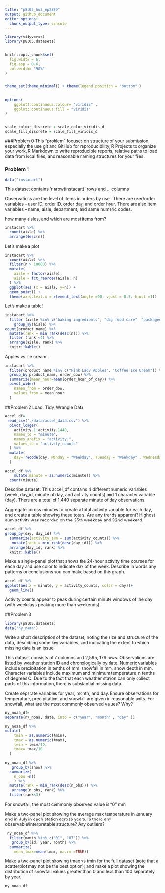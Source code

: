 ```yaml
---
title: "p8105_hw3_ep2899"
output: github_document
editor_options: 
  chunk_output_type: console
---
```


```r
library(tidyverse)
library(p8105.datasets)


knitr::opts_chunk$set(
  fig.width = 6,
  fig.asp = 0.6,
  out.width= "90%"
)


theme_set(theme_minimal() + theme(legend.position = "bottom"))
          

options(
    ggplot2.continuous.colour= "viridis" ,
    ggplot2.continuous.fill = "viridis"
)        


scale_colour_discrete = scale_color_viridis_d
scale_fill_discrete = scale_fill_viridis_d
```

###Problem 0
This “problem” focuses on structure of your submission, especially the use git and GitHub for reproducibility, R Projects to organize your work, R Markdown to write reproducible reports, relative paths to load data from local files, and reasonable naming structures for your files.

### Problem 1
```r
data("instacart")
```

This dataset contains 'r nrow(instacart)' rows and ... columns

Observations are the level of items in orders by user. There are user/order variables -- user ID, order ID, order day, and order hour. There are also item variables -- name, aisle, department, and same numeric codes.

how many aisles, and which are most items from?

```r
instacart %>% 
  count(aisle) %>% 
  arrange(desc(n))
```

Let's make a plot

```r
instacart %>% 
  count(aisle) %>% 
  filter(n > 10000) %>% 
  mutate(
    aisle = factor(aisle),
    aisle = fct_reorder(aisle, n)
  ) %>% 
  ggplot(aes (x = aisle, y=n)) +
  geom_point() +
  theme(axis.text.x = element_text(angle =90, vjust = 0.5, hjust =1))
```

Let's make a table!

```r
instacart %>% 
  filter (aisle %in% c("baking ingredients", "dog food care", "packaged vegetables fruits") ) %>% 
    group_by(aisle) %>% 
count(product_name) %>% 
  mutate(rank = min_rank(desc(n))) %>% 
  filter (rank <4) %>% 
  arrange(aisle, rank) %>% 
  knitr::kable()
```

Apples vs ice cream..

```r
instacart %>% 
  filter(product_name %in% c("Pink Lady Apples", "Coffee Ice Cream")) %>% 
  group_by(product_name, order_dow) %>% 
  summarize(mean_hour=mean(order_hour_of_day)) %>% 
  pivot_wider(
    names_from = order_dow,
    values_from = mean_hour
  )
```

##Problem 2
Load, Tidy, Wrangle Data
```r
accel_df=
 read_csv("./data/accel_data.csv") %>% 
  pivot_longer(
    activity.1:activity.1440, 
    names_to = "minute", 
    names_prefix = "activity.",
    values_to = "activity_counts"
  ) %>% 
  mutate(
    day= recode(day, Monday = "Weekday", Tuesday = "Weekday" , Wednesday = "Weekday" , Thursday = "Weekday" , Friday= "Weekday",  Saturday = "Weekend", Sunday = "Weekend")
  )
```

```r
accel_df %>% 
    mutate(minute = as.numeric(minute)) %>% 
  count(minute)
```
Describe dataset: This accel_df contains 4 different numeric variables (week, day_id, minute of day, and activity counts) and 1 character variable (day). There are a total of 1,440 separate minute of day observations.

Aggregate across minutes to create a total activity variable for each day, and create a table showing these totals. Are any trends apparent?
Highest sum activity was recorded on the 35th weekday and 32nd weekend.

```r
accel_df %>% 
group_by(day, day_id) %>% 
  summarize(activity_sum = sum(activity_counts)) %>% 
   mutate(rank = min_rank(desc(day_id))) %>% 
  arrange(day_id, rank) %>% 
  knitr::kable()
```


Make a single-panel plot that shows the 24-hour activity time courses for each day and use color to indicate day of the week. Describe in words any patterns or conclusions you can make based on this graph.
```r
accel_df %>% 
ggplot(aes(x = minute, y = activity_counts, color = day))+
  geom_line()
```
Activity counts appear to peak during certain minute windows of the day (with weekdays peaking more than weekends).


##Problem 3
```r
library(p8105.datasets)
data("ny_noaa")
```
Write a short description of the dataset, noting the size and structure of the data, describing some key variables, and indicating the extent to which missing data is an issue

This dataset consists of 7 columns and 2,595, 176 rows. Observations are listed by weather station ID and chronologically by date. Numeric variables include precipitation in tenths of mm, snowfall in mm, snow depth in mm. Character variables include maximum and minimum temperature in tenths of degrees C. Due to the fact that each weather station can only collect parts of this information, there is substantial missing data.

Create separate variables for year, month, and day. Ensure observations for temperature, precipitation, and snowfall are given in reasonable units. For snowfall, what are the most commonly observed values? Why?

```r
ny_noaa_df=
separate(ny_noaa, date, into = c("year", "month" , "day" ))
```

```r
ny_noaa_df %>%   
mutate(
    tmin = as.numeric(tmin),
    tmax = as.numeric(tmax),
    tmin = tmin/10,
    tmax= tmax/10
  )
```

```r
ny_noaa_df %>% 
   group_by(snow) %>% 
  summarize(
    n_obs =n()
    ) %>% 
  mutate(rank = min_rank(desc(n_obs))) %>%
   arrange(n_obs, rank) %>% 
  filter(rank<3)
```
For snowfall, the most commonly observed value is "0" mm

Make a two-panel plot showing the average max temperature in January and in July in each station across years. Is there any observable/interpretable structure? Any outliers?
```r
 ny_noaa_df %>% 
  filter(month %in% c("01", "07")) %>% 
   group_by(id, year, month) %>% 
  summarize(
    mean_tmax=mean(tmax, na.rm =TRUE))
```

Make a two-panel plot showing tmax vs tmin for the full dataset (note that a scatterplot may not be the best option); and make a plot showing the distribution of snowfall values greater than 0 and less than 100 separately by year.
```r
ny_noaa_df
```

